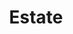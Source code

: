 ---
slug: estate
link: /projects/estate/
category: 'projects'
title: Estate
publicData: Sep 11th 2020
pagesCount: 1
pages: 
    - page:
        - image: ../../assets/images/projects/project-310-estate/estate-0.jpg
        - title: Главная
sortIdx: 310
---
